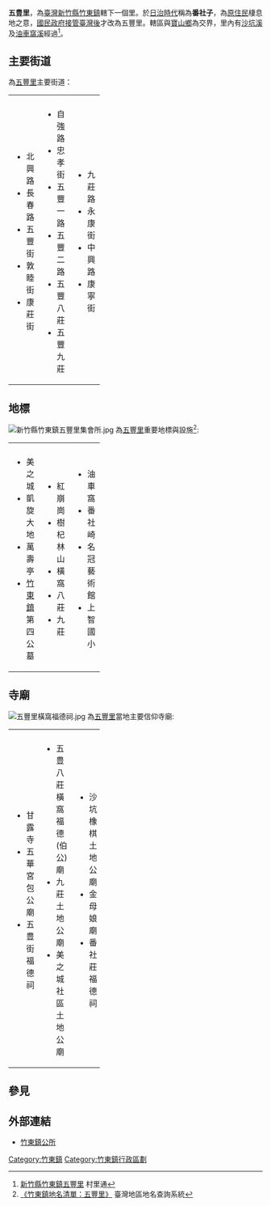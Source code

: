 {{Infobox ROC Village or Li
| City/CountyName = 新竹縣
| DivName         = 竹東鎮
| Village/LiName  = 五豐
| Village/Li      = 里
| OldName         = 番社子
| AreaTotal       = 
| HouseholdTotal  = 3,231
| PopTotal        = 9,551
| YearMonth       = 2019年2月
| Male            = 4,742
| Female          = 4,809
| Head            = 羅晉弘<ref>[http://www.hcctt.gov.tw/zhudong/home.jsp?menudata=zhudongmenu&mserno=201108020001&serno=201108020001&contlink=ap/office_view.jsp&pagesize=15&dataserno=201108300019 五豐里里辦公處] 竹東鎮公所</ref>
| Sub             = 
| Website         =
| Neighbors       = -{[[三重里_(新竹縣)|三重里]]、[[竹東里_(新竹縣)|竹東里]]、[[忠孝里_(新竹縣)|忠孝里]]、[[商華里_(新竹縣)|商華里]]、[[大鄉里_(新竹縣)|大鄉里]]、[[山湖村_(新竹縣)|山湖村]]}-
| MapLocation     = Wufong Village.png
| Address         = 五豐里7鄰自強路38號
| Phone           = 03-5957076
| DataSource      = 戶政資料：[http://w3.hsinchu.gov.tw/houseweb/jhudong/webpage/main/index.aspx 竹東鎮戶政事務所]
}}
'''五豊里'''，為[[臺灣|臺灣]][[新竹縣|新竹縣]][[竹東鎮|竹東鎮]]轄下一個里。於[[台灣日治時期|日治時代]]稱為'''番社子'''，為[[原住民|原住民]]棲息地之意，[[臺灣戰後時期|國民政府接管臺灣後]]才改為五豐里。轄區與[[寶山鄉_(臺灣)|寶山鄉]]為交界，里內有[[沙坑溪|沙坑溪]]及[[油車窩溪|油車窩溪]]經過<ref>[http://hc.village.tnn.tw/village05.html?id=118 新竹縣竹東鎮五豐里] {{Wayback|url=http://hc.village.tnn.tw/village05.html?id=118 |date=20131231002801 }} 村里通</ref>。

==主要街道==
為[[五豐里_(新竹縣)|五豐里]]主要街道：
{| border="0" cellpadding="0" width="60%"
|----- valign="top"
| width="20%" | || width="20%" | || width="20%" | 
|-----
| valign="top" |
*北興路
*長春路
*五豐街
*敦睦街
*康莊街

| valign="top" |
*自強路
*忠孝街
*五豐一路
*五豐二路
*五豐八莊
*五豐九莊

| valign="top" |
*九莊路
*永康街
*中興路
*康寧街
|}

==地標==
[[File:新竹縣竹東鎮五豐里集會所.jpg|thumb]]
為[[五豐里_(新竹縣)|五豐里]]重要地標與設施<ref>[http://placesearch.moi.gov.tw/search/ 《竹東鎮地名清單：五豐里》] {{Wayback|url=http://placesearch.moi.gov.tw/search/ |date=20101025022341 }} 臺灣地區地名查詢系統</ref>:
{| border="0" cellpadding="0" width="60%"
|----- valign="top"
| width="20%" | || width="20%" | || width="20%" | 
|-----
| valign="top" |
*美之城	  	
*凱旋大地
*萬壽亭
*[[竹東鎮|竹東鎮]]第四公墓

| valign="top" |
*紅崩崗
*樹杞林山
*橫窩
*八莊
*九莊

| valign="top" |
*油車窩
*番社崎
*名冠藝術館
*上智國小
|}

==寺廟==
[[File:五豐里橫窩福德祠.jpg|thumb]]
為[[五豐里_(新竹縣)|五豐里]]當地主要信仰寺廟:
{| border="0" cellpadding="0" width="60%"
|----- valign="top"
| width="20%" | || width="20%" | || width="20%" | 
|-----
| valign="top" |
*甘露寺
*五華宮包公廟
*五豊街福德祠

| valign="top" |
*五豊八莊橫窩福德(伯公)廟
*九莊土地公廟
*美之城社區土地公廟

| valign="top" |
*沙坑橡棋土地公廟
*金母娘廟
*番社莊福德祠
|}

==參見==
{{commonscat|五豐里_(新竹縣)}}
{{reflist}}

==外部連結==
*[http://www.hcctt.gov.tw/ 竹東鎮公所]{{Wayback|url=http://www.hcctt.gov.tw/ |date=20140216224346 }}

{{竹東鎮}}

[[Category:竹東鎮|Category:竹東鎮]]
[[Category:竹東鎮行政區劃|Category:竹東鎮行政區劃]]